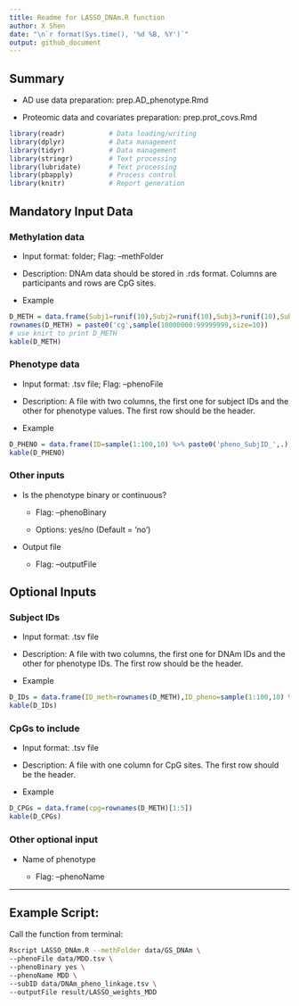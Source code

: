 ---
title: Readme for LASSO_DNAm.R function
author: X Shen  
date: "\n`r format(Sys.time(), '%d %B, %Y')`"
output: github_document
---

## Summary

-   AD use data preparation: prep.AD_phenotype.Rmd

-   Proteomic data and covariates preparation: prep.prot_covs.Rmd

```{r libraries, messages=FALSE}
library(readr)           # Data loading/writing
library(dplyr)           # Data management
library(tidyr)           # Data management
library(stringr)         # Text processing
library(lubridate)       # Text processing
library(pbapply)         # Process control
library(knitr)           # Report generation
```

## Mandatory Input Data

### Methylation data

-   Input format: folder; Flag: --methFolder

-   Description: DNAm data should be stored in .rds format. Columns are participants and rows are CpG sites.

-   Example

```{r,echo=FALSE}
D_METH = data.frame(Subj1=runif(10),Subj2=runif(10),Subj3=runif(10),Subj4=runif(10),Subj5=runif(10))
rownames(D_METH) = paste0('cg',sample(10000000:99999999,size=10))
# use knirt to print D_METH
kable(D_METH)
```

### Phenotype data

-   Input format: .tsv file; Flag: --phenoFile

-   Description: A file with two columns, the first one for subject IDs and the other for phenotype values. The first row should be the header.

-   Example

```{r,echo=FALSE}
D_PHENO = data.frame(ID=sample(1:100,10) %>% paste0('pheno_SubjID_',.),pheno=runif(10))
kable(D_PHENO)
```

### Other inputs

-   Is the phenotype binary or continuous?

    -   Flag: --phenoBinary

    -   Options: yes/no (Default = 'no')

-   Output file

    -   Flag: --outputFile

## Optional Inputs

### Subject IDs

-   Input format: .tsv file

-   Description: A file with two columns, the first one for DNAm IDs and the other for phenotype IDs. The first row should be the header.

-   Example

```{r,echo=FALSE}
D_IDs = data.frame(ID_meth=rownames(D_METH),ID_pheno=sample(1:100,10) %>% paste0('pheno_SubjID_',.))
kable(D_IDs)
```

### CpGs to include

-   Input format: .tsv file

-   Description: A file with one column for CpG sites. The first row should be the header.

-   Example

```{r,echo=FALSE}
D_CPGs = data.frame(cpg=rownames(D_METH)[1:5])
kable(D_CPGs)
```

### Other optional input

-   Name of phenotype

    -   Flag: –phenoName

------------------------------------------------------------------------

## Example Script:

Call the function from terminal:

```{bash,eval=F}
Rscript LASSO_DNAm.R --methFolder data/GS_DNAm \
--phenoFile data/MDD.tsv \
--phenoBinary yes \
--phenoName MDD \
--subID data/DNAm_pheno_linkage.tsv \
--outputFile result/LASSO_weights_MDD
```
